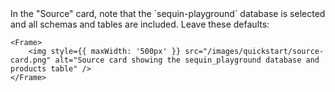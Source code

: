 <Step title='Note "Source" configuration'>
    In the "Source" card, note that the `sequin-playground` database is selected and all schemas and tables are included. Leave these defaults:

    <Frame>
        <img style={{ maxWidth: '500px' }} src="/images/quickstart/source-card.png" alt="Source card showing the sequin_playground database and products table" />
    </Frame>
</Step>